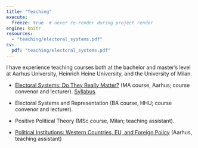 ```yaml
---
title: "Teaching"
execute:
  freeze: true  # never re-render during project render
engine: knitr 
resources:
  - "teaching/electoral_systems.pdf"
cv:
  pdf: "teaching/electoral_systems.pdf"
---
```


I have experience teaching courses both at the bachelor and master's level at Aarhus University, Heinrich Heine University, and the University of Milan.

-   [Electoral Systems: Do They Really Matter?](https://kursuskatalog.au.dk/en/course/113493/223E22-Electoral-Systems-Do-They-Really-Matter) (MA course, Aarhus; course convenor and lecturer). [Syllabus](teaching/electoral_systems.pdf).

-   Electoral Systems and Representation (BA course, HHU; course convenor and lecturer).

-   Positive Political Theory (MSc course, Milan; teaching assistant).

-   [Political Institutions: Western Countries, EU, and Foreign Policy](https://kursuskatalog.au.dk/en/course/110302/Political-Institutions-Western-Countries-EU-and-Foreign-Policy) (Aarhus, teaching assistant)
